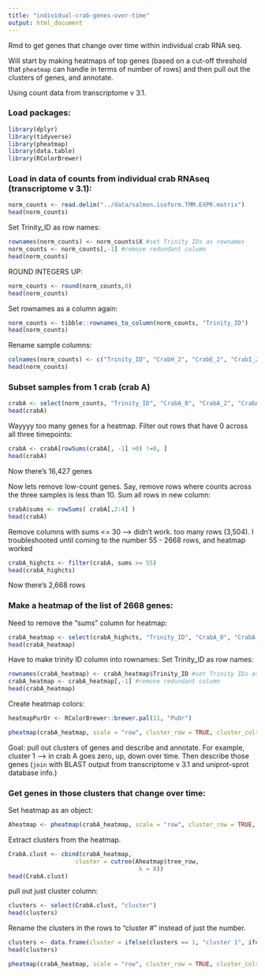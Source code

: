 ```yaml
---
title: "individual-crab-genes-over-time"
output: html_document
---
```

Rmd to get genes that change over time within individual crab RNA seq. 

Will start by making heatmaps of top genes (based on a cut-off threshold that `pheatmap` can handle in terms of number of rows) and then pull out the clusters of genes, and annotate. 

Using count data from transcriptome v 3.1.


### Load packages:
```r
library(dplyr)
library(tidyverse)
library(pheatmap)
library(data.table)
library(RColorBrewer)
```

### Load in data of counts from individual crab RNAseq (transcriptome v 3.1):   
```r
norm_counts <- read.delim("../data/salmon.isoform.TMM.EXPR.matrix")
head(norm_counts)
```

Set Trinity_ID as row names:
```r
rownames(norm_counts) <- norm_counts$X #set Trinity IDs as rownames
norm_counts <- norm_counts[,-1] #remove redundant column
head(norm_counts)
```

ROUND INTEGERS UP:
```r
norm_counts <- round(norm_counts,0)
head(norm_counts)
```

Set rownames as a column again:     
```r
norm_counts <- tibble::rownames_to_column(norm_counts, "Trinity_ID")
head(norm_counts)
```

Rename sample columns: 
```r
colnames(norm_counts) <- c("Trinity_ID", "CrabH_2", "CrabE_2", "CrabI_2", "CrabC_17", "CrabB_17", "CrabG_0", "CrabF_2", "CrabE_0", "CrabG_2", "CrabC_0", "CrabI_0", "CrabD_0", "CrabD_17", "CrabB_0", "CrabC_2", "CrabB_2", "CrabF_17", "CrabA_0", "CrabH_0", "CrabA_17", "CrabD_2", "CrabE_17", "CrabA_2", "CrabF_0")
head(norm_counts)
```

### Subset samples from 1 crab (crab A)
```r
crabA <- select(norm_counts, "Trinity_ID", "CrabA_0", "CrabA_2", "CrabA_17")
head(crabA)
```

Wayyyy too many genes for a heatmap. Filter out rows that have 0 across all three timepoints:     
```r
crabA <- crabA[rowSums(crabA[, -1] >0) !=0, ]
head(crabA)
```
Now there's 16,427 genes 

Now lets remove low-count genes. Say, remove rows where counts across the three samples is less than 10. 
Sum all rows in new column:         
```r
crabA$sums <- rowSums( crabA[,2:4] )
head(crabA)
```

Remove columns with sums <= 30 --> didn't work. too many rows (3,504). I troubleshooted until coming to the number 55 - 2668 rows, and heatmap worked
```r
crabA_highcts <- filter(crabA, sums >= 55)
head(crabA_highcts)
```
Now there's 2,668 rows

### Make a heatmap of the list of 2668 genes:
Need to remove the "sums" column for heatmap:     
```r
crabA_heatmap <- select(crabA_highcts, "Trinity_ID", "CrabA_0", "CrabA_2", "CrabA_17")
head(crabA_heatmap)
```

Have to make trinity ID column into rownames:
Set Trinity_ID as row names:
```r
rownames(crabA_heatmap) <- crabA_heatmap$Trinity_ID #set Trinity IDs as rownames
crabA_heatmap <- crabA_heatmap[,-1] #remove redundant column
head(crabA_heatmap)
```

Create heatmap colors:
```r
heatmapPurOr <- RColorBrewer::brewer.pal(11, "PuOr")
```

```r
pheatmap(crabA_heatmap, scale = "row", cluster_row = TRUE, cluster_cols = FALSE, clustering_distance_rows = "euclidean", clustering_method = "average", show_rownames = FALSE, show_colnames = TRUE, treeheight_col = 80, legend = TRUE, color = heatmapPurOr, fontsize_col = 12, fontsize_row = 12)
```

Goal: pull out clusters of genes and describe and annotate. For example, cluster 1 --> in crab A goes zero, up, down over time. Then describe those genes (`join` with BLAST output from transcriptome v 3.1 and uniprot-sprot database info.)

### Get genes in those clusters that change over time:
Set heatmap as an object:
```r
Aheatmap <- pheatmap(crabA_heatmap, scale = "row", cluster_row = TRUE, cluster_cols = FALSE, clustering_distance_rows = "euclidean", clustering_method = "average", show_rownames = FALSE, show_colnames = TRUE, treeheight_col = 80, legend = TRUE, color = heatmapPurOr, fontsize_col = 12, fontsize_row = 12)
```

Extract clusters from the heatmap. 
```r
CrabA.clust <- cbind(crabA_heatmap,
                   cluster = cutree(Aheatmap$tree_row,
                                     k = 8))
head(CrabA.clust)
```

pull out just cluster column:
```r
clusters <- select(CrabA.clust, "cluster")
head(clusters)
```

Rename the clusters in the rows to "cluster #" instead of just the number. 
```r
clusters <- data.frame(cluster = ifelse(clusters == 1, "cluster 1", ifelse(clusters == 2, "cluster 2", ifelse(clusters == 3, "cluster 3", ifelse(clusters ==4, "cluster 4", ifelse(clusters == 5, "cluster 5", ifelse(clusters == 6, "cluster 6", ifelse(clusters == 7, "cluster 7", "cluster 8"))))))))
head(clusters)
```

```r
pheatmap(crabA_heatmap, scale = "row", cluster_row = TRUE, cluster_cols = FALSE, clustering_distance_rows = "euclidean", clustering_method = "average", annotation_row = clusters, show_rownames = FALSE, show_colnames = TRUE, treeheight_col = 80, legend = TRUE, color = heatmapPurOr, fontsize_col = 12, fontsize_row = 12)
```







